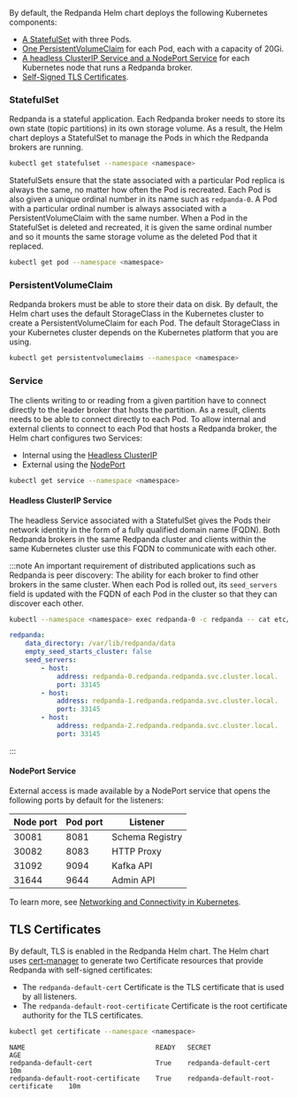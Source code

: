 By default, the Redpanda Helm chart deploys the following Kubernetes components:

* [A StatefulSet](#statefulset) with three Pods.
* [One PersistentVolumeClaim](#persistentvolumeclaims) for each Pod, each with a capacity of 20Gi.
* [A headless ClusterIP Service and a NodePort Service](#service) for each Kubernetes node that runs a Redpanda broker.
* [Self-Signed TLS Certificates](#tls-certificates).

### StatefulSet

Redpanda is a stateful application. Each Redpanda broker needs to store its own state (topic partitions) in its own storage volume.
As a result, the Helm chart deploys a StatefulSet to manage the Pods in which the Redpanda brokers are running.

```bash
kubectl get statefulset --namespace <namespace>
```

<!--
.Example output
[%collapsible%]
====
```
NAME       READY   AGE
redpanda   3/3     3m11s
```
====
-->

StatefulSets ensure that the state associated with a particular Pod replica is always the same, no matter how often the Pod is recreated.
Each Pod is also given a unique ordinal number in its name such as `redpanda-0`.
A Pod with a particular ordinal number is always associated with a PersistentVolumeClaim with the same number.
When a Pod in the StatefulSet is deleted and recreated,
it is given the same ordinal number and so it mounts the same storage volume as the deleted Pod that it replaced.

```bash
kubectl get pod --namespace <namespace>
```

<!--
.Example output
[%collapsible%]
====
```
NAME                              READY   STATUS      RESTARTS        AGE
redpanda-0                        1/1     Running     0               6m9s
redpanda-1                        1/1     Running     0               6m9s
redpanda-2                        1/1     Running     0               6m9s
redpanda-console-5ff45cdb9b-6z2vs 1/1     Running     0               5m
redpanda-configuration-smqv7      0/1     Completed   0               6m9s
```

:::note
The `redpanda-configuration` Job updates the Redpanda runtime configuration.
:::
====
-->

### PersistentVolumeClaim

Redpanda brokers must be able to store their data on disk.
By default, the Helm chart uses the default StorageClass in the Kubernetes cluster to create a PersistentVolumeClaim for each Pod.
The default StorageClass in your Kubernetes cluster depends on the Kubernetes platform that you are using.

```bash
kubectl get persistentvolumeclaims --namespace <namespace>
```
<!--
.Example output
[%collapsible%]
====
```
NAME                 STATUS   VOLUME                                     CAPACITY   ACCESS MODES   STORAGECLASS   AGE
datadir-redpanda-0   Bound    pvc-3311ade3-de84-4027-80c6-3d8347302962   20Gi       RWO            standard       75s
datadir-redpanda-1   Bound    pvc-4ea8bc03-89a6-41e4-b985-99f074995f08   20Gi       RWO            standard       75s
datadir-redpanda-2   Bound    pvc-45c3555f-43bc-48c2-b209-c284c8091c45   20Gi       RWO            standard       75s
```
====
-->

### Service

The clients writing to or reading from a given partition have to connect directly to the leader broker that hosts the partition.
As a result, clients needs to be able to connect directly to each Pod.
To allow internal and external clients to connect to each Pod that hosts a Redpanda broker, the Helm chart configures two Services:

- Internal using the [Headless ClusterIP](#headless-clusterip-service)
- External using the [NodePort](#nodeport-service)

```bash
kubectl get service --namespace <namespace>
```

<!--
.Example output
[%collapsible%]
====
```
NAME                TYPE        CLUSTER-IP      EXTERNAL-IP   PORT(S)                                                       AGE
redpanda            ClusterIP   None            <none>        <none>                                                        5m37s
redpanda-console    ClusterIP   10.0.251.204    <none>        8080                                                          5m
redpanda-external   NodePort    10.96.137.220   <none>        9644:31644/TCP,9094:31092/TCP,8083:30082/TCP,8080:30081/TCP   5m37s
```
====
-->

#### Headless ClusterIP Service

The headless Service associated with a StatefulSet gives the Pods their network identity in the form of a fully qualified domain name (FQDN). Both Redpanda brokers in the same Redpanda cluster and clients within the same Kubernetes cluster use this FQDN to communicate with each other.

:::note
An important requirement of distributed applications such as Redpanda is peer discovery:
The ability for each broker to find other brokers in the same cluster.
When each Pod is rolled out,
its `seed_servers` field is updated with the FQDN of each Pod in the cluster so that they can discover each other.

```bash
kubectl --namespace <namespace> exec redpanda-0 -c redpanda -- cat etc/redpanda/redpanda.yaml
```

```yaml
redpanda:
    data_directory: /var/lib/redpanda/data
    empty_seed_starts_cluster: false
    seed_servers:
        - host:
            address: redpanda-0.redpanda.redpanda.svc.cluster.local.
            port: 33145
        - host:
            address: redpanda-1.redpanda.redpanda.svc.cluster.local.
            port: 33145
        - host:
            address: redpanda-2.redpanda.redpanda.svc.cluster.local.
            port: 33145
```
:::

#### NodePort Service

External access is made available by a NodePort service that opens the following ports by default for the listeners:

| Node port | Pod port | Listener |
|---|---|---|
| 30081 | 8081 | Schema Registry |
| 30082 | 8083 | HTTP Proxy |
| 31092 | 9094 | Kafka API |
| 31644 | 9644 | Admin API |

To learn more, see [Networking and Connectivity in Kubernetes](../../../../../manage/kubernetes/networking/networking-and-connectivity).

## TLS Certificates

By default, TLS is enabled in the Redpanda Helm chart.
The Helm chart uses [cert-manager](https://cert-manager.io/) to generate two Certificate resources that provide Redpanda with self-signed certificates:

- The `redpanda-default-cert` Certificate is the TLS certificate that is used by all listeners.
- The `redpanda-default-root-certificate` Certificate is the root certificate authority for the TLS certificates.

```bash
kubectl get certificate --namespace <namespace>
```

```
NAME                                 READY   SECRET                               AGE
redpanda-default-cert                True    redpanda-default-cert                10m
redpanda-default-root-certificate    True    redpanda-default-root-certificate    10m
```
